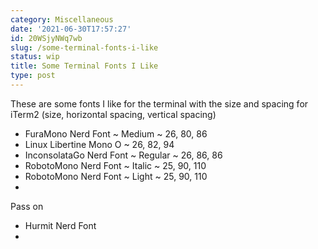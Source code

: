 ```yaml
---
category: Miscellaneous
date: '2021-06-30T17:57:27'
id: 20WSjyNWq7wb
slug: /some-terminal-fonts-i-like
status: wip
title: Some Terminal Fonts I Like
type: post
---
```


These are some fonts I like for the terminal with the size and spacing for iTerm2 (size, horizontal spacing, vertical spacing)

- FuraMono Nerd Font ~ Medium ~ 26, 80, 86
- Linux Libertine Mono O ~ 26, 82, 94
- InconsolataGo Nerd Font ~ Regular ~ 26, 86, 86
- RobotoMono Nerd Font ~ Italic ~ 25, 90, 110
- RobotoMono Nerd Font ~ Light ~ 25, 90, 110
- 


Pass on 

- Hurmit Nerd Font
-